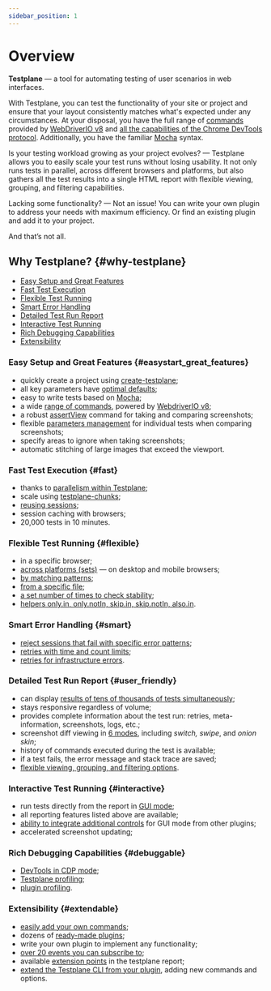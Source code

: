 ```yaml
---
sidebar_position: 1
---
```


# Overview

**Testplane** — a tool for automating testing of user scenarios in web interfaces.

With Testplane, you can test the functionality of your site or project and ensure that your layout consistently matches what's expected under any circumstances. At your disposal, you have the full range of [commands][commands] provided by [WebDriverIO v8][webdriverio-api] and [all the capabilities of the Chrome DevTools protocol][how-to-use-cdp]. Additionally, you have the familiar [Mocha][mocha] syntax.

Is your testing workload growing as your project evolves? — Testplane allows you to easily scale your test runs without losing usability. It not only runs tests in parallel, across different browsers and platforms, but also gathers all the test results into a single HTML report with flexible viewing, grouping, and filtering capabilities.

Lacking some functionality? — Not an issue! You can write your own plugin to address your needs with maximum efficiency. Or find an existing plugin and add it to your project.

And that’s not all.

## Why Testplane? {#why-testplane}

-   [Easy Setup and Great Features](#easystart_great_features)
-   [Fast Test Execution](#fast)
-   [Flexible Test Running](#flexible)
-   [Smart Error Handling](#smart)
-   [Detailed Test Run Report](#user_friendly)
-   [Interactive Test Running](#interactive)
-   [Rich Debugging Capabilities](#debuggable)
-   [Extensibility](#extendable)

### Easy Setup and Great Features {#easystart_great_features}

-   quickly create a project using [create-testplane][create-testplane];
-   all key parameters have [optimal defaults][defaults];
-   easy to write tests based on [Mocha][mocha];
-   a wide [range of commands][commands], powered by [WebdriverIO v8][webdriverio-api];
-   a robust [assertView][assert-view] command for taking and comparing screenshots;
-   flexible [parameters management][assert-view-opts] for individual tests when comparing screenshots;
-   specify areas to ignore when taking screenshots;
-   automatic stitching of large images that exceed the viewport.

### Fast Test Execution {#fast}

-   thanks to [parallelism within Testplane][testplane-workers];
-   scale using [testplane-chunks][testplane-chunks];
-   [reusing sessions][sessions-reuse];
-   session caching with browsers;
-   20,000 tests in 10 minutes.

### Flexible Test Running {#flexible}

-   in a specific browser;
-   [across platforms (sets)][testplane-sets] — on desktop and mobile browsers;
-   [by matching patterns][testplane-option-grep];
-   [from a specific file][how-to-run-test-in-file];
-   [a set number of times to check stability][how-to-check-test-stability];
-   [helpers only.in, only.notIn, skip.in, skip.notIn, also.in][how-to-skip-tests].

### Smart Error Handling {#smart}

-   [reject sessions that fail with specific error patterns][patterns-on-reject];
-   [retries with time and count limits][retry-limiter];
-   [retries for infrastructure errors][retry-progressive].

### Detailed Test Run Report {#user_friendly}

-   can display [results of tens of thousands of tests simultaneously][html-reporter];
-   stays responsive regardless of volume;
-   provides complete information about the test run: retries, meta-information, screenshots, logs, etc.;
-   screenshot diff viewing in [6 modes][html-reporter-diff], including _switch, swipe_, and _onion skin_;
-   history of commands executed during the test is available;
-   if a test fails, the error message and stack trace are saved;
-   [flexible viewing, grouping, and filtering options][html-reporter-gui].

### Interactive Test Running {#interactive}

-   run tests directly from the report in [GUI mode][html-reporter-gui];
-   all reporting features listed above are available;
-   [ability to integrate additional controls][html-reporter-plugins] for GUI mode from other plugins;
-   accelerated screenshot updating;

### Rich Debugging Capabilities {#debuggable}

-   [DevTools in CDP mode][how-to-use-cdp];
-   [Testplane profiling][testplane-profiler];
-   [plugin profiling][testplane-plugins-profiler].

### Extensibility {#extendable}

-   [easily add your own commands][prepare-browser];
-   dozens of [ready-made plugins][plugins];
-   write your own plugin to implement any functionality;
-   [over 20 events you can subscribe to][testplane-events];
-   available [extension points][html-reporter-extension-points] in the testplane report;
-   [extend the Testplane CLI from your plugin][testplane-cli], adding new commands and options.

[create-testplane]: https://github.com/gemini-testing/create-testplane
[webdriverio-api]: https://webdriver.io/docs/api
[mocha]: https://mochajs.org
[testplane-chunks]: ./plugins/testplane-chunks
[testplane-option-grep]: ./guides/how-to-run-specified-test#solution_2
[how-to-run-test-in-file]: ./guides/how-to-run-specified-test#solution_1
[how-to-skip-tests]: ./guides/how-to-skip-test-in-browsers
[how-to-check-test-stability]: ./guides/how-to-check-test-stability
[testplane-sets]: ./config/sets
[retry-limiter]: ./plugins/retry-limiter
[retry-progressive]: ./plugins/testplane-retry-progressive
[sharp]: https://github.com/lovell/sharp
[sessions-reuse]: ./config/browsers#tests_per_session
[patterns-on-reject]: ./config/system#patterns_on_reject
[assert-view-opts]: ./config/browsers#assert_view_opts
[assert-view]: ./commands/browser/assertView
[how-to-use-cdp]: ./guides/how-to-use-cdp
[testplane-profiler]: https://github.com/gemini-testing/testplane-profiler
[testplane-plugins-profiler]: https://github.com/gemini-testing/testplane-plugins-profiler
[how-to-test-layout-under-login]: ./guides/how-to-test-layout-under-login
[how-to-read-browser-logs]: ./guides/how-to-read-browser-logs
[prepare-browser]: ./config/prepare-browser
[defaults]: ./config/browsers#timeouts
[commands]: ./commands/overview
[html-reporter]: ./html-reporter/html-reporter-setup
[html-reporter-diff]: ./html-reporter/html-reporter-setup#diffmode
[html-reporter-gui]: ./html-reporter/html-reporter-commands#gui
[plugins]: https://github.com/gemini-testing/
[testplane-events]: ./reference/testplane-events
[html-reporter-extension-points]: ./html-reporter/html-reporter-plugins#extension_points
[testplane-cli]: ./reference/testplane-events#cli
[html-reporter-plugins]: ./html-reporter/html-reporter-plugins
[testplane-workers]: ./config/system#workers
